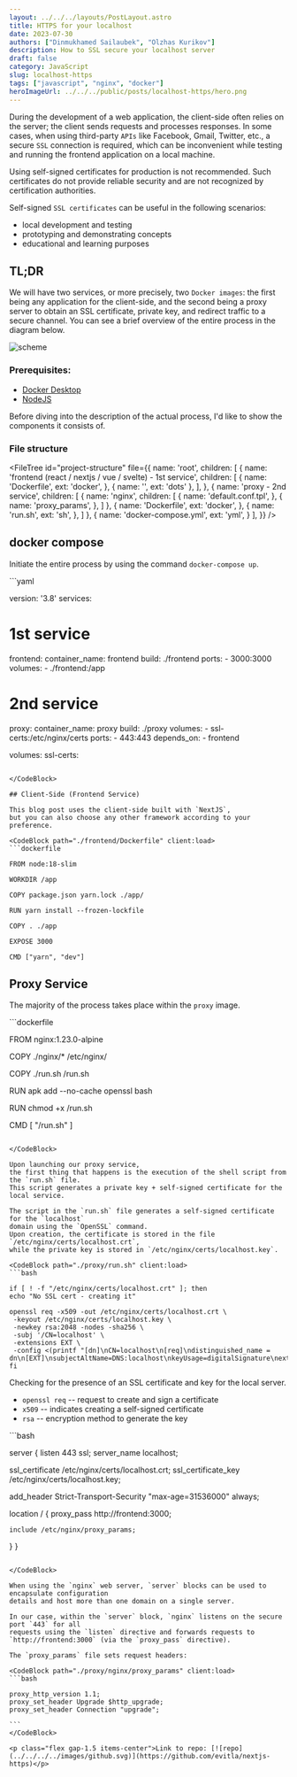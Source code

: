 ```yaml
---
layout: ../../../layouts/PostLayout.astro
title: HTTPS for your localhost
date: 2023-07-30
authors: ["Dinmukhamed Sailaubek", "Olzhas Kurikov"]
description: How to SSL secure your localhost server
draft: false
category: JavaScript
slug: localhost-https
tags: ["javascript", "nginx", "docker"]
heroImageUrl: ../../../public/posts/localhost-https/hero.png
---
```



During the development of a web application, the client-side often relies on the server;
the client sends requests and processes responses.
In some cases, when using third-party `APIs` like Facebook, Gmail, Twitter,
etc., a secure `SSL` connection is required,
which can be inconvenient while testing and running the frontend application on a local machine.

<Quote variant="warning">
  Using self-signed certificates for production is not recommended. Such
  certificates do not provide reliable security and are not recognized by
  certification authorities.
</Quote>

Self-signed `SSL certificates` can be useful in the following scenarios:

- local development and testing
- prototyping and demonstrating concepts
- educational and learning purposes

## TL;DR

We will have two services, or more precisely,
two `Docker images`: the first being any application for the client-side,
and the second being a proxy server to obtain an SSL certificate, private key,
and redirect traffic to a secure channel.
You can see a brief overview of the entire process in the diagram below.

![scheme](/posts/localhost-https/en.png)

### Prerequisites:

- [Docker Desktop](https://www.docker.com/products/docker-desktop/)
- [NodeJS](https://nodejs.org/en)

Before diving into the description of the actual process,
I'd like to show the components it consists of.

### File structure


<FileTree id="project-structure" file={{
    name: 'root',
    children: [
      {
        name: 'frontend (react / nextjs / vue / svelte) - 1st service',
        children: [
          {
            name: 'Dockerfile',
            ext: 'docker',
          },
          {
            name: '',
            ext: 'dots'
          },
        ],
      },
      {
        name: 'proxy - 2nd service',
        children: [
          {
            name: 'nginx',
            children: [
              {
                name: 'default.conf.tpl',
              },
              {
                name: 'proxy_params',
              },
            ]
          },
          {
            name: 'Dockerfile',
            ext: 'docker',
          },
          {
            name: 'run.sh',
            ext: 'sh',
          },
        ]
      },
      {
        name: 'docker-compose.yml',
        ext: 'yml',
      }
    ],
  }} />

## docker compose

Initiate the entire process by using the command `docker-compose up`.

<CodeBlock path="./docker-compose.yml" client:load>
```yaml

version: '3.8'
services:

  # 1st service
  frontend:
    container_name: frontend
    build: ./frontend
    ports:
      - 3000:3000
    volumes:
      - ./frontend:/app

  # 2nd service
  proxy:
    container_name: proxy
    build: ./proxy
    volumes:
      - ssl-certs:/etc/nginx/certs
    ports:
      - 443:443
    depends_on:
      - frontend

  volumes:
    ssl-certs:
````

</CodeBlock>

## Client-Side (Frontend Service)

This blog post uses the client-side built with `NextJS`,
but you can also choose any other framework according to your preference.

<CodeBlock path="./frontend/Dockerfile" client:load>
```dockerfile
  
FROM node:18-slim

WORKDIR /app

COPY package.json yarn.lock ./app/

RUN yarn install --frozen-lockfile

COPY . ./app

EXPOSE 3000

CMD ["yarn", "dev"]

````
</CodeBlock>

## Proxy Service

The majority of the process takes place within the `proxy` image.

<CodeBlock path="./proxy/Dockerfile" client:load>
```dockerfile

FROM nginx:1.23.0-alpine

COPY ./nginx/* /etc/nginx/

COPY ./run.sh /run.sh

RUN apk add --no-cache openssl bash

RUN chmod +x /run.sh

CMD [ "/run.sh" ]
````

</CodeBlock>

Upon launching our proxy service,
the first thing that happens is the execution of the shell script from the `run.sh` file.
This script generates a private key + self-signed certificate for the local service.

The script in the `run.sh` file generates a self-signed certificate for the `localhost`
domain using the `OpenSSL` command.
Upon creation, the certificate is stored in the file `/etc/nginx/certs/localhost.crt`,
while the private key is stored in `/etc/nginx/certs/localhost.key`.

<CodeBlock path="./proxy/run.sh" client:load>
```bash

if [ ! -f "/etc/nginx/certs/localhost.crt" ]; then
echo "No SSL cert - creating it"

openssl req -x509 -out /etc/nginx/certs/localhost.crt \
 -keyout /etc/nginx/certs/localhost.key \
 -newkey rsa:2048 -nodes -sha256 \
 -subj '/CN=localhost' \
 -extensions EXT \
 -config <(printf "[dn]\nCN=localhost\n[req]\ndistinguished_name = dn\n[EXT]\nsubjectAltName=DNS:localhost\nkeyUsage=digitalSignature\nextendedKeyUsage=serverAuth")
fi

````
</CodeBlock>


Checking for the presence of an SSL certificate and key for the local server.

- `openssl req` -- request to create and sign a certificate
- `x509` -- indicates creating a self-signed certificate
- `rsa` -- encryption method to generate the key

<CodeBlock path="./proxy/nginx/default.conf.tpl" client:load>
```bash

server {
  listen 443 ssl;
  server_name localhost;

  ssl_certificate /etc/nginx/certs/localhost.crt;
  ssl_certificate_key /etc/nginx/certs/localhost.key;

  add_header Strict-Transport-Security "max-age=31536000" always;

  location / {
    proxy_pass http://frontend:3000;

    include /etc/nginx/proxy_params;
  }
}
````

</CodeBlock>

When using the `nginx` web server, `server` blocks can be used to encapsulate configuration
details and host more than one domain on a single server.

In our case, within the `server` block, `nginx` listens on the secure port `443` for all
requests using the `listen` directive and forwards requests to `http://frontend:3000` (via the `proxy_pass` directive).

The `proxy_params` file sets request headers:

<CodeBlock path="./proxy/nginx/proxy_params" client:load>
```bash

proxy_http_version 1.1;
proxy_set_header Upgrade $http_upgrade;
proxy_set_header Connection "upgrade";

```
</CodeBlock>

<p class="flex gap-1.5 items-center">Link to repo: [![repo](../../../../images/github.svg)](https://github.com/evitla/nextjs-https)</p>
